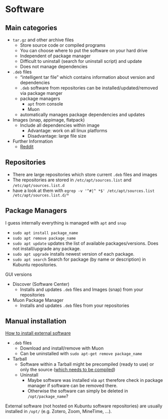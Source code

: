 # Software


## Main categories

* `tar.gz` and other archive files
  - Store source code or compiled programs
  - You can choose where to put the software on your hard drive
  - Independent of package manager
  - Difficult to uninstall (search for uninstall script) and update
  - Does not manage dependencies
* `.deb` files
  - "intelligent tar file" which contains information about version and dependencies
  - `.deb` software from repositories can be installed/updated/removed via package manger
  - package managers
    + `apt` from console
    + Muon
  - automatically manages package dependencies and updates
* Images (snap, appimage, flatpack)
  - Include all dependencies within image
    + Advantage: work on all linux platforms
    + Disadvantage: large file size
* Further Information
  - [Reddit](https://www.reddit.com/r/Ubuntu/comments/j03hln/what_are_the_differences_between_snap_apt/)

## Repositories

* There are large repositories which store current `.deb` files and images
* The repositories are stored in `/etc/apt/sources.list` and `/etc/apt/sources.list.d`
* have a look at them with `egrep -v '^#|^ *$' /etc/apt/sources.list /etc/apt/sources.list.d/*`

## Package Managers

I guess internally everything is managed with `apt` and `snap`

* `sudo apt install package_name`
* `sudo apt remove package_name`
* `sudo apt update` updates the list of available packages/versions. Does not install/upgrade any package.
* `sudo apt upgrade` installs newest version of each package.
* `sudo apt search` Search for package (by name or description) in Kubuntu repositories.

GUI versions

* Discover (Software Center)
  - Installs and updates `.deb` files and Images (snap) from your repositories
* Muon Package Manager
  - Installs and updates `.deb` files from your repositories

## Manual installation



[How to install external software](https://help.ubuntu.com/kubuntu/desktopguide/C/manual-install.html)

* `.deb` files
  - Download and install/remove with Muon
  - Can be uninstalled with `sudo apt-get remove package_name`
* Tarball
  - Software within a Tarball might be precompiled (ready to use) or only the source ([which needs to be compiled](https://help.ubuntu.com/community/CompilingSoftware))
  - Uninstall
    + Maybe software was installed via `apt` therefore check in package manager if software can be removed there.
    + Otherwise the software can simply be deleted in `/opt/package_name`?

External software (not hosted on Kubuntu software repositories) are usually installed in `/opt/` (e.g. Zotero, Zoom, MineTime, ...).

